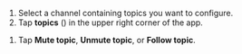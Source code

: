 


<FlattenedSteps>
  <MobileChannels />

  1. Select a channel containing topics you want to configure.
  1. Tap **topics** (<TopicListIcon />)
     in the upper right corner of the app.

  <TopicLongPressMenu />

  1. Tap **Mute topic**, **Unmute topic**, or **Follow topic**.
</FlattenedSteps>
